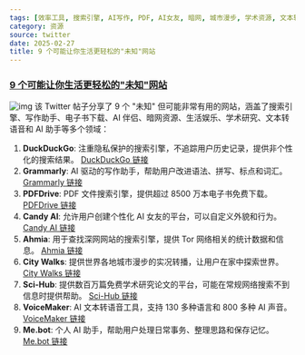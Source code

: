 ```yaml
---
tags: [效率工具, 搜索引擎, AI写作, PDF, AI女友, 暗网, 城市漫步, 学术资源, 文本转语音, AI助手]
category: 资源
source: twitter
date: 2025-02-27
title: 9 个可能让你生活更轻松的"未知"网站
---
```


### [9 个可能让你生活更轻松的"未知"网站](https://twitter-thread.com/t/1892490281230225898)

![img](https://img.mengpeng.tech/i/2025/02/27/67bff7c8da5ed.webp)
该 Twitter 帖子分享了 9 个 "未知" 但可能非常有用的网站，涵盖了搜索引擎、写作助手、电子书下载、AI 伴侣、暗网资源、生活娱乐、学术研究、文本转语音和 AI 助手等多个领域：

1.  **DuckDuckGo**: 注重隐私保护的搜索引擎，不追踪用户历史记录，提供非个性化的搜索结果。 [DuckDuckGo 链接](http://duckduckgo.com)
2.  **Grammarly**: AI 驱动的写作助手，帮助用户改进语法、拼写、标点和词汇。 [Grammarly 链接](http://grammarly.com)
3.  **PDFDrive**: PDF 文件搜索引擎，提供超过 8500 万本电子书免费下载。 [PDFDrive 链接](https://www.pdfdrive.com)
4.  **Candy AI**: 允许用户创建个性化 AI 女友的平台，可以自定义外貌和行为。 [Candy AI 链接](http://candy.ai)
5.  **Ahmia**: 用于查找深网网站的搜索引擎，提供 Tor 网络相关的统计数据和信息。 [Ahmia 链接](http://ahmia.fi)
6.  **City Walks**: 提供世界各地城市漫步的实况转播，让用户在家中探索世界。 [City Walks 链接](http://citywalks.live)
7.  **Sci-Hub**: 提供数百万篇免费学术研究论文的平台，可能在常规网络搜索不到信息时提供帮助。 [Sci-Hub 链接](http://sci-hub.se)
8.  **VoiceMaker**: AI 文本转语音工具，支持 130 多种语言和 800 多种 AI 声音。 [VoiceMaker 链接](http://voicemaker.in)
9.  **Me.bot**: 个人 AI 助手，帮助用户处理日常事务、整理思路和保存记忆。 [Me.bot 链接](http://me.bot)
